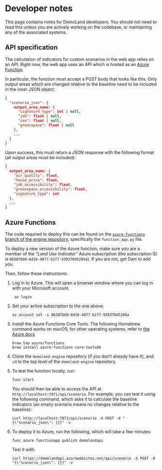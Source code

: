 # Developer notes

This page contains notes for DemoLand developers.
You should not need to read this unless you are actively working on the codebase, or maintaining any of the associated systems.

## API specification

The calculation of indicators for custom scenarios in the web app relies on an API.
Right now, the web app uses an API which is hosted as an [Azure Function](https://learn.microsoft.com/en-us/azure/azure-functions/functions-overview?pivots=programming-language-python).

In particular, the function must accept a POST body that looks like this.
Only output areas which are changed relative to the baseline need to be included in the inner JSON object:

```json
{
  "scenario_json": {
    output_area_name: {
      "signature_type": int | null,
      "job": float | null,
      "use": float | null,
      "greenspace": float | null
    },
    ...
  }
}
```

Upon success, this must return a JSON response with the following format (all output areas must be included):

```json
{
  output_area_name: {
    "air_quality": float,
    "house_price": float,
    "job_accessibility": float,
    "greenspace_accessibility": float,
    "signature_type": int
  },
  ...
}
```

## Azure Functions

The code required to deploy this can be found on the [`azure-functions` branch of the engine repository](https://github.com/Urban-Analytics-Technology-Platform/demoland-engine/tree/azure-functions),
specifically the `function_app.py` file.

To deploy a new version of the Azure function, make sure you are a member of the *"Land Use Indicator"* Azure subscription (the subscription ID is `86307bb0-6d16-4077-b1f7-939370d5289a`).
If you are not, get Dani to add you.

Then, follow these instructions:

1. Log in to Azure. This will open a browser window where you can log in with your Microsoft account.

        az login

1. Set your active subscription to the one above:

       az account set -s 86307bb0-6d16-4077-b1f7-939370d5289a

1. Install the Azure Functions Core Tools. The following Homebrew command works on macOS; for other operating systems, refer to [the Azure docs](https://learn.microsoft.com/en-us/azure/azure-functions/create-first-function-cli-python?tabs=macos%2Cbash%2Cazure-cli&pivots=python-mode-decorators#install-the-azure-functions-core-tools)

       brew tap azure/functions
       brew install azure-functions-core-tools@4

1. Clone the `demoland-engine` repository (if you don't already have it), and `cd` to the top level of the `demoland-engine` repository.

1. To test the function locally, run:

       func start

   You should then be able to access the API at `http://localhost:7071/api/scenario`.
   For example, you can test it using the following command, which asks it to calculate the baseline indicators (an empty scenario means no changes relative to the baseline):

       curl http://localhost:7071/api/scenario -X POST -d "{\"scenario_json\": {}}" -v

1. To deploy it to Azure, run the following, which will take a few minutes:

       func azure functionapp publish demolandapi

   Test it with:

       curl https://demolandapi.azurewebsites.net/api/scenario -X POST -d "{\"scenario_json\": {}}" -v
